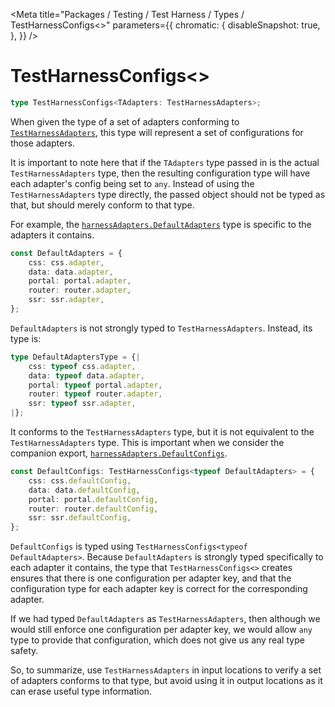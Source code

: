 
<Meta
    title="Packages / Testing / Test Harness / Types / TestHarnessConfigs<>"
    parameters={{
        chromatic: {
            disableSnapshot: true,
        },
    }}
/>

# TestHarnessConfigs\<>

```ts
type TestHarnessConfigs<TAdapters: TestHarnessAdapters>;
```

When given the type of a set of adapters conforming to <a href="./?path=/docs/packages-testing-test-harness-types-testharnessadapters--docs">`TestHarnessAdapters`</a>, this type will represent a set of configurations for those adapters.

It is important to note here that if the `TAdapters` type passed in is the actual `TestHarnessAdapters` type, then the resulting configuration type will have each adapter's config being set to `any`. Instead of using the `TestHarnessAdapters` type directly, the passed object should not be typed as that, but should merely conform to that type.

For example, the <a href="./?path=/docs/packages-testing-test-harness-exports-harnessadapters--docs">`harnessAdapters.DefaultAdapters`</a> type is specific to the adapters it contains.

```ts
const DefaultAdapters = {
    css: css.adapter,
    data: data.adapter,
    portal: portal.adapter,
    router: router.adapter,
    ssr: ssr.adapter,
};
```

`DefaultAdapters` is not strongly typed to `TestHarnessAdapters`. Instead, its type is:

```ts
type DefaultAdaptersType = {|
    css: typeof css.adapter,
    data: typeof data.adapter,
    portal: typeof portal.adapter,
    router: typeof router.adapter,
    ssr: typeof ssr.adapter,
|};
```

It conforms to the `TestHarnessAdapters` type, but it is not equivalent to the `TestHarnessAdapters` type. This is important when we consider the companion export, <a href="./?path=/docs/packages-testing-test-harness-exports-harnessadapters--docs">`harnessAdapters.DefaultConfigs`</a>.

```ts
const DefaultConfigs: TestHarnessConfigs<typeof DefaultAdapters> = {
    css: css.defaultConfig,
    data: data.defaultConfig,
    portal: portal.defaultConfig,
    router: router.defaultConfig,
    ssr: ssr.defaultConfig,
};
```

`DefaultConfigs` is typed using `TestHarnessConfigs<typeof DefaultAdapters>`. Because `DefaultAdapters` is strongly typed specifically to each adapter it contains, the type that `TestHarnessConfigs<>` creates ensures that there is one configuration per adapter key, and that the configuration type for each adapter key is correct for the corresponding adapter.

If we had typed `DefaultAdapters` as `TestHarnessAdapters`, then although we would still enforce one configuration per adapter key, we would allow `any` type to provide that configuration, which does not give us any real type safety.

So, to summarize, use `TestHarnessAdapters` in input locations to verify a set of adapters conforms to that type, but avoid using it in output locations as it can erase useful type information.
